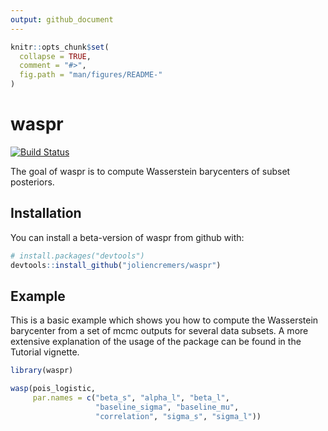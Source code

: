 ```yaml
---
output: github_document
---
```


<!-- README.md is generated from README.Rmd. Please edit that file -->

```r
knitr::opts_chunk$set(
  collapse = TRUE,
  comment = "#>",
  fig.path = "man/figures/README-"
)
```
# waspr
<!-- [![CRAN_Status_Badge](http://www.r-pkg.org/badges/version/waspr)](https://cran.r-project.org/package=waspr)  -->
[![Build Status](https://travis-ci.org/joliencremers/waspr.svg?branch=master)](https://travis-ci.org/joliencremers/waspr)

The goal of waspr is to compute Wasserstein barycenters of subset posteriors. 

## Installation

<!-- The R-package waspr can be installed from CRAN as follows: -->

<!-- ```{r gh-installation cran, eval = FALSE} -->
<!-- install.packages("waspr") -->
<!-- ``` -->

You can install a beta-version of waspr from github with:

```r
# install.packages("devtools")
devtools::install_github("joliencremers/waspr")
```

## Example

This is a basic example which shows you how to compute the Wasserstein
barycenter from a set of mcmc outputs for several data subsets. A more extensive
explanation of the usage of the package can be found in the Tutorial vignette.

```r
library(waspr)

wasp(pois_logistic,
     par.names = c("beta_s", "alpha_l", "beta_l",
                   "baseline_sigma", "baseline_mu",
                   "correlation", "sigma_s", "sigma_l"))
```
